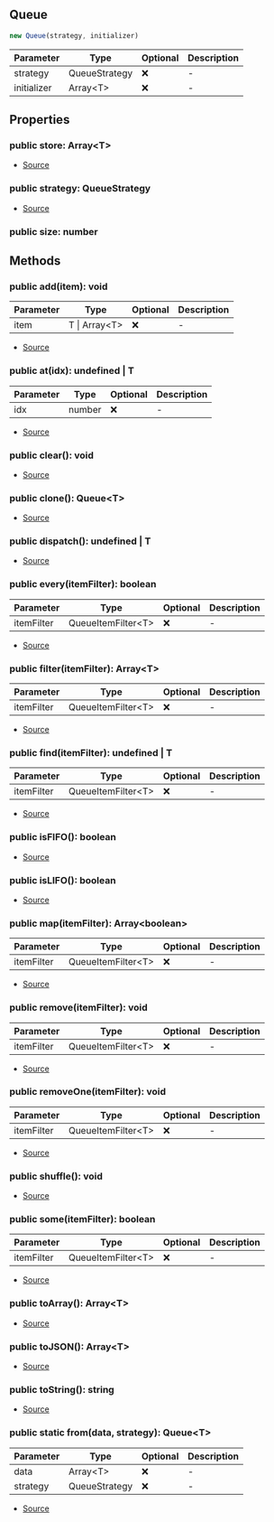 ## Queue

```typescript
new Queue(strategy, initializer)
```
| Parameter | Type | Optional | Description |
| ----------- | ----------- | ----------- | ----------- |
| strategy | QueueStrategy | ❌ | - |
| initializer | Array\<T> | ❌ | - |

## Properties
### public  store: Array\<T>
- [Source](https://github.com/Androz2091/discord-player/blob/e435396/packages/utils/src/Queue.ts#L6)
### public  strategy: QueueStrategy
- [Source](https://github.com/Androz2091/discord-player/blob/e435396/packages/utils/src/Queue.ts#L7)
### public  size: number

## Methods
### public  add(item): void
| Parameter | Type | Optional | Description |
| ----------- | ----------- | ----------- | ----------- |
| item | T \| Array\<T> | ❌ | - |


- [Source](https://github.com/Androz2091/discord-player/blob/e435396/packages/utils/src/Queue.ts#L30)
### public  at(idx): undefined \| T
| Parameter | Type | Optional | Description |
| ----------- | ----------- | ----------- | ----------- |
| idx | number | ❌ | - |


- [Source](https://github.com/Androz2091/discord-player/blob/e435396/packages/utils/src/Queue.ts#L88)
### public  clear(): void
- [Source](https://github.com/Androz2091/discord-player/blob/e435396/packages/utils/src/Queue.ts#L46)
### public  clone(): Queue\<T>
- [Source](https://github.com/Androz2091/discord-player/blob/e435396/packages/utils/src/Queue.ts#L98)
### public  dispatch(): undefined \| T
- [Source](https://github.com/Androz2091/discord-player/blob/e435396/packages/utils/src/Queue.ts#L93)
### public  every(itemFilter): boolean
| Parameter | Type | Optional | Description |
| ----------- | ----------- | ----------- | ----------- |
| itemFilter | QueueItemFilter\<T> | ❌ | - |


- [Source](https://github.com/Androz2091/discord-player/blob/e435396/packages/utils/src/Queue.ts#L79)
### public  filter(itemFilter): Array\<T>
| Parameter | Type | Optional | Description |
| ----------- | ----------- | ----------- | ----------- |
| itemFilter | QueueItemFilter\<T> | ❌ | - |


- [Source](https://github.com/Androz2091/discord-player/blob/e435396/packages/utils/src/Queue.ts#L71)
### public  find(itemFilter): undefined \| T
| Parameter | Type | Optional | Description |
| ----------- | ----------- | ----------- | ----------- |
| itemFilter | QueueItemFilter\<T> | ❌ | - |


- [Source](https://github.com/Androz2091/discord-player/blob/e435396/packages/utils/src/Queue.ts#L67)
### public  isFIFO(): boolean
- [Source](https://github.com/Androz2091/discord-player/blob/e435396/packages/utils/src/Queue.ts#L22)
### public  isLIFO(): boolean
- [Source](https://github.com/Androz2091/discord-player/blob/e435396/packages/utils/src/Queue.ts#L26)
### public  map(itemFilter): Array\<boolean>
| Parameter | Type | Optional | Description |
| ----------- | ----------- | ----------- | ----------- |
| itemFilter | QueueItemFilter\<T> | ❌ | - |


- [Source](https://github.com/Androz2091/discord-player/blob/e435396/packages/utils/src/Queue.ts#L83)
### public  remove(itemFilter): void
| Parameter | Type | Optional | Description |
| ----------- | ----------- | ----------- | ----------- |
| itemFilter | QueueItemFilter\<T> | ❌ | - |


- [Source](https://github.com/Androz2091/discord-player/blob/e435396/packages/utils/src/Queue.ts#L57)
### public  removeOne(itemFilter): void
| Parameter | Type | Optional | Description |
| ----------- | ----------- | ----------- | ----------- |
| itemFilter | QueueItemFilter\<T> | ❌ | - |


- [Source](https://github.com/Androz2091/discord-player/blob/e435396/packages/utils/src/Queue.ts#L62)
### public  shuffle(): void
- [Source](https://github.com/Androz2091/discord-player/blob/e435396/packages/utils/src/Queue.ts#L50)
### public  some(itemFilter): boolean
| Parameter | Type | Optional | Description |
| ----------- | ----------- | ----------- | ----------- |
| itemFilter | QueueItemFilter\<T> | ❌ | - |


- [Source](https://github.com/Androz2091/discord-player/blob/e435396/packages/utils/src/Queue.ts#L75)
### public  toArray(): Array\<T>
- [Source](https://github.com/Androz2091/discord-player/blob/e435396/packages/utils/src/Queue.ts#L110)
### public  toJSON(): Array\<T>
- [Source](https://github.com/Androz2091/discord-player/blob/e435396/packages/utils/src/Queue.ts#L114)
### public  toString(): string
- [Source](https://github.com/Androz2091/discord-player/blob/e435396/packages/utils/src/Queue.ts#L106)
### public static from(data, strategy): Queue\<T>
| Parameter | Type | Optional | Description |
| ----------- | ----------- | ----------- | ----------- |
| data | Array\<T> | ❌ | - |
| strategy | QueueStrategy | ❌ | - |


- [Source](https://github.com/Androz2091/discord-player/blob/e435396/packages/utils/src/Queue.ts#L18)